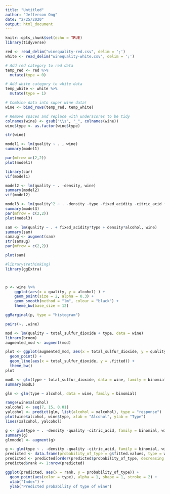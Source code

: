 ```yaml
---
title: "Untitled"
author: "Jefferson Ong"
date: "2/25/2020"
output: html_document
---
```



```r
knitr::opts_chunk$set(echo = TRUE)
library(tidyverse)
```


```r
red <- read_delim("winequality-red.csv", delim = ';')
white <- read_delim("winequality-white.csv", delim = ';')

# Add red category to red data
temp_red <- red %>% 
  mutate(type = 0)

# Add white category to white data
temp_white <- white %>% 
  mutate(type = 1)

# Combine data into super wine data! 
wine <- bind_rows(temp_red, temp_white)

# Remove spaces and replace with underscores to be tidy
colnames(wine) <- gsub("\\s", "_", colnames(wine))
wine$type <- as.factor(wine$type)
```

```r
str(wine)
```

```r
model1 <- lm(quality ~ . , wine)
summary(model1)

par(mfrow =c(2,2))
plot(model1)
```
```r
library(car)
vif(model1)
```

```r
model2 <- lm(quality ~ . -density, wine)
summary(model2)
vif(model2)
```

```r
model3 <- lm(quality^2 ~ . -density -type -fixed_acidity -citric_acid + I(chlorides^2), wine)
summary(model3)
par(mfrow = c(2,2))
plot(model3)
```


```r
sam <- lm(quality ~ . + fixed_acidity*type + density*alcohol, wine)
summary(sam)
samaug <- augment(sam)
str(samaug)
par(mfrow = c(2,2))

plot(sam)
```

```r
#library(rethinking)
library(ggExtra)



p <- wine %>%
    ggplot(aes(x = quality, y = alcohol) ) +
    geom_point(size = 2, alpha = 0.3) +
    geom_smooth(method = "lm", colour = "black") +
    theme_bw(base_size = 12)

ggMarginal(p, type = "histogram")
```


```r
pairs(~. ,wine)
```


```r
mod <- lm(quality ~ total_sulfur_dioxide + type, data = wine)
library(broom)
augmented_mod <- augment(mod)

plot <- ggplot(augmented_mod, aes(x = total_sulfur_dioxide, y = quality, color = type)) +
  geom_point() +
  geom_line(aes(x = total_sulfur_dioxide, y = .fitted)) +
  theme_bw()
plot
```


```r
modL <- glm(type ~ total_sulfur_dioxide, data = wine, family = binomial)
summary(modL)
```

```r
glm <- glm(type ~ alcohol, data = wine, family = binomial)

range(wine$alcohol)
xalcohol <- seq(7, 15, 0.01)
yalcohol <- predict(glm, list(alcohol = xalcohol), type = "response")
plot(wine$alcohol, wine$type, xlab = "Alcohol", ylab = "Type") 
lines(xalcohol, yalcohol)
```




```r
g <- glm(type ~ . -density -quality -citric_acid, family = binomial, wine)
summary(g)
glmmodel <- augment(g)
```



```r
g <- glm(type ~ . -density -quality -citric_acid, family = binomial, wine)
predicted <- data.frame(probability_of_type = g$fitted.values, type = wine$type)
predicted <- predicted[order(predicted$probability_of_type, decreasing = F), ]
predicted$rank <- 1:nrow(predicted)

ggplot(predicted, aes(x = rank, y = probability_of_type)) +
  geom_point(aes(color = type), alpha = 1, shape = 1, stroke = 2) +
  xlab("Index") +
  ylab("Predicted probability of type of wine")
```









